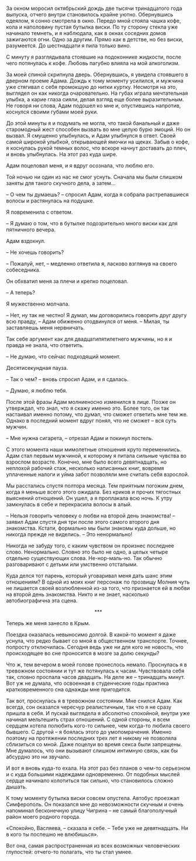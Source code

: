 # &nbsp; {#chapter-6}

За окном моросил октябрьский дождь две тысячи тринадцатого года выпуска, отчего внутри становилось крайне уютно. Обернувшись одеялом, я сонно смотрела в окно. Передо мной стояла чашка кофе, кола и наполовину пустая бутылка виски. По ту сторону стекла уже начинало темнеть, и я наблюдала, как в окнах соседних домов зажигаются огни. Одно за другим. Прямо как в детстве, но без виски, разумеется. До шестнадцати я пила только вино.

С минуту я разглядывала стоявшие на подоконнике жидкости, после чего потянулась к кофе. Любовь пагубно влияла на мой алкоголизм.

За моей спиной скрипнула дверь. Обернувшись, я увидела стоявшего в дверном проеме Адама. Дождь к тому моменту усилился, и мужчина уже стягивал с себя промокшую до нитки куртку. Несмотря на это, выглядел он как никогда очаровательно. На губах играла мечтательная улыбка, а карие глаза сияли, делая взгляд еще более выразительным. Не говоря ни слова, Адам подошел ко мне и, опустившись напротив, коснулся своими губами моей руки.

До этой минуты я и подумать не могла, что такой банальный и даже старомодный жест способен вызвать во мне целую бурю эмоций. Но он вызвал. Я смущенно улыбнулась, и Адам улыбнулся в ответ. Своей самой широкой улыбкой, открывающей ямочки на щеках. Забыв о кофе, я коснулась рукой темных волос, что вскоре начнут доставать до плеч, и вновь улыбнулась. На этот раз куда шире. 

Адам поцеловал меня, и я вдруг осознала, что люблю его.

Той ночью ни один из нас не смог уснуть. Сначала мы были слишком заняты для такого скучного дела, а затем…

– О чем ты думаешь? – спросил Адам, когда я собрала растрепавшиеся волосы и растянулась на подушке.

Я повременила с ответом.

– Я думаю о том, что в бутылке подозрительно много виски как для пятничного вечера.

Адам вздохнул.

– Не хочешь говорить?

– Пожалуй, нет, – медленно ответила я, ласково взглянув на своего собеседника.

Он обхватил меня за плечи и крепко поцеловал.

– А теперь?

Я мужественно молчала. 

– Нет, ну так не честно! Я думал, мы договорились говорить друг другу всю правду, – Адам обиженно отодвинулся от меня. – Милая, ты заставляешь меня нервничать.

Так себе аргумент как для двадцатипятилетнего мужчины, но я и правда не знала, что ответить.

– Не думаю, что сейчас подходящий момент.

Десятисекундная пауза.

– Так о чем? – вновь спросил Адам, и я сдалась.

– Думаю, я люблю тебя.

После этой фразы Адам молниеносно изменился в лице. Позже он утверждал, что знал, что я скажу именно это. Более того, он так настаивал именно потому, что думал, что сможет ответить мне тем же. Однако в последний момент вдруг понял, что не сможет – вся суть мужчин.

– Мне нужна сигарета, – отрезал Адам и покинул постель.

С этого момента наши мимолетные отношения круто переменились. Адам стал первым мужчиной, к которому я питала сильные чувства во взрослом возрасте. Конечно, мне было всего девятнадцать, но неплохой рабочий стаж, несколько написанных книг, вовремя уплаченные налоги и уйма забот позволяли мне считать себя взрослой. 

Мы расстались спустя полтора месяца. Тем приятным погожим днем, когда я меньше всего этого ожидала. Без криков и прочих тягостных выяснений отношений. Он ушел, а я проплакала всю ночь. К утру замкнулась в себе и перекрасила волосы в алый.

– Нельзя говорить человеку о любви на второй день знакомства! – заявил Адам спустя дня три после этого самого второго дня знакомства. Кстати, формально мы были знакомы куда дольше, но никогда прежде не виделись. – Это ненормально!

Никогда не забуду того, с каким чувством он произнес последнее слово. Ненормально. Словно это было не одно, а целых четыре отдельно существующих слова. Не-нор-маль-но. Так обычно разговаривают с детьми или умственно отсталыми.

Куда делся тот парень, который уговаривал меня дать шанс этим отношениям? В одной из моих книг персонаж по прозвищу Молния чуть не лишается своей возлюбленной из-за того, что признается ей в любви на второй день знакомства. Никто и не знает, насколько автобиографична эта сцена. 

<div style="text-align: center;">***</div>

Теперь же меня занесло в Крым.

Поездка оказалась невыносимо долгой. В какой-то момент я даже уснула, что редко бывает со мной в общественном транспорте. Точнее, попросту отключилась. Сегодня ведь уже ни для кого не новость, что происходящее во сне проносится в мозге за долю секунды? 

Что ж, тем вечером в моей голове пронеслось немало. Проснулась я в тревожном состоянии и тут же потянулась к часам. Чувствовала себя так, словно проспала часов двадцать. На деле же – тринадцать минут. Вот уж не думала, что освоенная в студенческие годы практика кратковременного сна однажды мне пригодится.

Так вот, проснулась я в тревожном состоянии. Мне снился Адам. Как всегда, сон оказался чересчур реалистичным, так что я не сразу пришла в себя. И пускай выглядела я абсолютно спокойной, внутри уже начинал мельтешить страх отношений. С одной стороны, я всем сердцем хотела полюбить кого-то сильнее, чем когда-то любила своего бывшего. С другой – я боялась этого до умопомрачения. Именно поэтому на протяжении последних трех лет я никому не позволяла сблизиться со мной. Даже поцелуи во время секса были запрещены. Мне думалось, что они вызывают слишком интимную связь, как бы абсурдно это ни звучало.

И вот я вновь куда-то ехала. На этот раз без планов о чем-то серьезном и с куда большими надеждами одновременно. От подобных мыслей сердце начинало колотиться так сильно, что становилось сложно дышать.

К тому моменту бутылка виски совсем опустела. Автобус проезжал Симферополь. Он показался мне до невозможности скучным и очень напоминал бесконечную улицу Чигрина – не самый благополучный район моего родного города.

«Спокойно, Васляева, – сказала я себе. – Тебе уже не девятнадцать. Ни в кого ты поспешно не влюбишься».

Вот она, самая распространенная из всех возможных человеческих глупостей: отчего-то полагать, что ты стал умнее.

